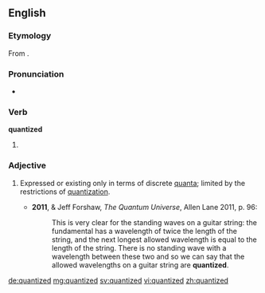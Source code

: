 ==English==
===Etymology===
From {{suffix|quantize|ed}}.

===Pronunciation===
*{{a|UK}} {{IPA|/ˈkwɒntʌɪzd/}}

===Verb===
'''quantized'''

# {{en-past of|quantize}}

===Adjective===
{{en-adj}}

# {{context|physics}} Expressed or existing only in terms of discrete [[quanta]]; limited by the restrictions of [[quantization]]. {{defdate|from 20th c.}}
#*'''2011''', {{w|Brian Cox (physicist)|Brian Cox}} & Jeff Forshaw, ''The Quantum Universe'', Allen Lane 2011, p. 96:
#*:This is very clear for the standing waves on a guitar string: the fundamental has a wavelength of twice the length of the string, and the next longest allowed wavelength is equal to the length of the string. There is no standing wave with a wavelength between these two and so we can say that the allowed wavelengths on a guitar string are '''quantized'''.

[[de:quantized]]
[[mg:quantized]]
[[sv:quantized]]
[[vi:quantized]]
[[zh:quantized]]